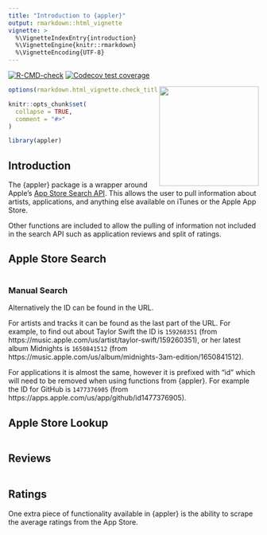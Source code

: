 ```yaml
---
title: "Introduction to {appler}"
output: rmarkdown::html_vignette
vignette: >
  %\VignetteIndexEntry{introduction}
  %\VignetteEngine{knitr::rmarkdown}
  %\VignetteEncoding{UTF-8}
---
```


<!-- badges: start -->
[![R-CMD-check](https://github.com/ashbaldry/appler/workflows/R-CMD-check/badge.svg)](https://github.com/ashbaldry/appler/actions)
[![Codecov test coverage](https://codecov.io/gh/ashbaldry/appler/branch/main/graph/badge.svg)](https://app.codecov.io/gh/ashbaldry/appler?branch=main)
<!-- badges: end -->

<img src="../man/img/appler.png" height="200" align="right"/>

```r
options(rmarkdown.html_vignette.check_title = FALSE)

knitr::opts_chunk$set(
  collapse = TRUE,
  comment = "#>"
)

library(appler)
```

## Introduction

The {appler} package is a wrapper around Apple's [App Store Search API](https://performance-partners.apple.com/search-api). This allows the user to pull information about artists, applications, and anything else available on iTunes or the Apple App Store.

Other functions are included to allow the pulling of information not included in the search API such as application reviews and split of ratings.

## Apple Store Search



```r
```

### Manual Search

Alternatively the ID can be found in the URL. 

For artists and tracks it can be found as the last part of the URL. For example, to find out about Taylor Swift the ID is `159260351` (from https://music.apple.com/us/artist/taylor-swift/159260351), or her latest album Midnights is `1650841512` (from https://music.apple.com/us/album/midnights-3am-edition/1650841512).

For applications it is almost the same, however it is prefixed with "id" which will need to be removed when using functions from {appler}. For example the ID for GitHub is `1477376905` (from https://apps.apple.com/us/app/github/id1477376905).

## Apple Store Lookup

```r
```

## Reviews

```r
```

## Ratings

One extra piece of functionality available in {appler} is the ability to scrape the average ratings from
the App Store.

```r
```
